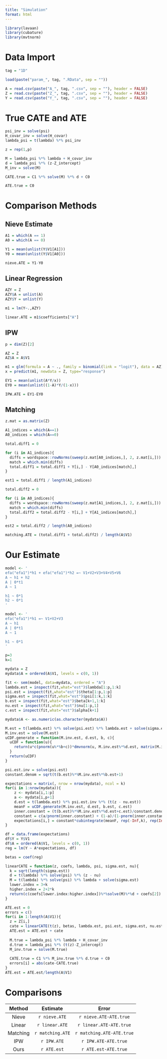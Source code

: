 ```yaml
---
title: "Simulation"
format: html
---
```


```r
library(lavaan)
library(cubature)
library(mvtnorm)
```


# Data Import
```r
tag = "1D"

load(paste("param_", tag, ".RData", sep = ""))

A = read.csv(paste("A_", tag, ".csv", sep = ""), header = FALSE)
Z = read.csv(paste("Z_", tag, ".csv", sep = ""), header = FALSE)
Y = read.csv(paste("Y_", tag, ".csv", sep = ""), header = FALSE)
```

# True CATE and ATE
```r
psi_inv = solve(psi)
H_covar_inv = solve(H_covar)
lambda_psi = t(lambda) %*% psi_inv

z = rep(1,p)

M = lambda_psi %*% lambda + H_covar_inv
d = lambda_psi %*% (z-Z_intercept)
M_inv = solve(M)

CATE.true = C1 %*% solve(M) %*% d + C0

ATE.true = C0
```


# Comparison Methods

## Nieve Estimate
```r
A1 = which(A == 1)
A0 = which(A == 0)

Y1 = mean(unlist(Y$V1[A1]))
Y0 = mean(unlist(Y$V1[A0]))

nieve.ATE = Y1-Y0
```


## Linear Regression
```r
AZY = Z
AZY$A = unlist(A)
AZY$Y = unlist(Y)

m1 = lm(Y~.,AZY)

linear.ATE = m1$coefficients["A"]
```

## IPW
```r
p = dim(Z)[2]

AZ = Z
AZ$A = A$V1

m1 = glm(formula = A ~ ., family = binomial(link = "logit"), data = AZ)
x = predict(m1, newdata = Z, type="response")

EY1 = mean(unlist(A*Y/x))
EY0 = mean(unlist((1-A)*Y/(1-x)))

IPW.ATE = EY1-EY0
```

## Matching
```r
z.mat = as.matrix(Z)

A1_indices = which(A==1)
A0_indices = which(A==0)

total.diff1 = 0

for (i in A1_indices){
  diffs = wordspace::rowNorms(sweep(z.mat[A0_indices,], 2, z.mat[i,]))
  match = which.min(diffs)
  total.diff1 = total.diff1 + Y[i,] - Y[A0_indices[match],]
}

est1 = total.diff1 / length(A1_indices)

total.diff2 = 0

for (i in A0_indices){
  diffs = wordspace::rowNorms(sweep(z.mat[A1_indices,], 2, z.mat[i,]))
  match = which.min(diffs)
  total.diff2 = total.diff2 - Y[i,] + Y[A1_indices[match],]
}

est2 = total.diff2 / length(A0_indices)

matching.ATE = (total.diff1 + total.diff2) / length(A$V1)
```

# Our Estimate
```r

model <- '
efa("efa1")*h1 + efa("efa1")*h2 =~ V1+V2+V3+V4+V5+V6
A ~ h1 + h2
A | 0*t1
A ~ 1

h1 ~ 0*1
h2 ~ 0*1
'

model <- '
efa("efa1")*h1 =~ V1+V2+V3
A ~ h1
A | 0*t1
A ~ 1

h1 ~ 0*1
'

p=3
k=1

mydata = Z
mydata$A = ordered(A$V1, levels = c(0, 1))

fit <- sem(model, data=mydata, ordered = "A")
lambda.est = inspect(fit,what="est")$lambda[1:p,1:k]
psi.est = inspect(fit,what="est")$theta[1:p,1:p]
sigma.est = inspect(fit,what="est")$psi[1:k,1:k]
b.est = inspect(fit,what="est")$beta[k+1,1:k]
nu.est = inspect(fit,what="est")$nu[1:p,1]
c.est = inspect(fit,what="est")$alpha[k+1]

mydata$A <- as.numeric(as.character(mydata$A))

M.est = t(lambda.est) %*% solve(psi.est) %*% lambda.est + solve(sigma.est)
M.inv.est = solve(M.est)
uCDF.generate = function(M.inv.est, d.est, b, c){
  uCDF = function(u){
    return(u*c(pnorm(u%*%b+c))*dmvnorm(u, M.inv.est%*%d.est, matrix(M.inv.est, nrow = k)))
  }
  return(uCDF)
}

psi.est.inv = solve(psi.est)
constant.denom = sqrt(t(b.est)%*%M.inv.est%*%b.est+1)

expectations = matrix(, nrow = nrow(mydata), ncol = k)
for(i in 1:nrow(mydata)){
    z <- mydata[i,1:p]
    a <- mydata[i,p+1]
    d.est = t(lambda.est) %*% psi.est.inv %*% (t(z - nu.est))
    meanF = uCDF.generate(M.inv.est, d.est, b.est, c.est)
    inner.constant = (t(b.est)%*%M.inv.est%*%d.est+c.est)/constant.denom
    constant = c(a/pnorm(inner.constant) + (1-a)/(1-pnorm(inner.constant)))
    expectations[i,] = constant*cubintegrate(meanF, rep(-Inf,k), rep(Inf,k), fDim=k)$integral
}

df = data.frame(expectations)
df$Y = Y$V1
df$A = ordered(A$V1, levels = c(0, 1))
reg = lm(Y ~ A*expectations, df)

betas = coef(reg)

linearCATE = function(z, coefs, lambda, psi, sigma.est, nu){
  k = sqrt(length(sigma.est))
  d = t(lambda) %*% solve(psi) %*% (z - nu)
  M = t(lambda) %*% solve(psi) %*% lambda + solve(sigma.est)
  lower.index = 3+k
  higher.index = 2+2*k
  return(c(coefs[lower.index:higher.index])%*%solve(M)%*%d + coefs[2])
}

ATE.est = 0
errors = c()
for(i in 1:length(A$V1)){
  z = Z[i,]
  cate = linearCATE(t(z), betas, lambda.est, psi.est, sigma.est, nu.est)
  ATE.est = ATE.est + cate
  
  M.true = lambda_psi %*% lambda + H_covar_inv
  d.true = lambda_psi %*% (t(z)-Z_intercept)
  M_inv.true = solve(M.true)
  
  CATE.true = C1 %*% M_inv.true %*% d.true + C0
  errors[i] = abs(cate-CATE.true)
}
ATE.est = ATE.est/length(A$V1)
```

# Comparisons

|Method|Estimate|Error|
|:-:|:-:|:-:|
|Nieve|`r nieve.ATE`|`r nieve.ATE-ATE.true`|
|Linear|`r linear.ATE`|`r linear.ATE-ATE.true`|
|Matching|`r matching.ATE`|`r matching.ATE-ATE.true`|
|IPW|`r IPW.ATE`|`r IPW.ATE-ATE.true`|
|Ours|`r ATE.est`|`r ATE.est-ATE.true`|
